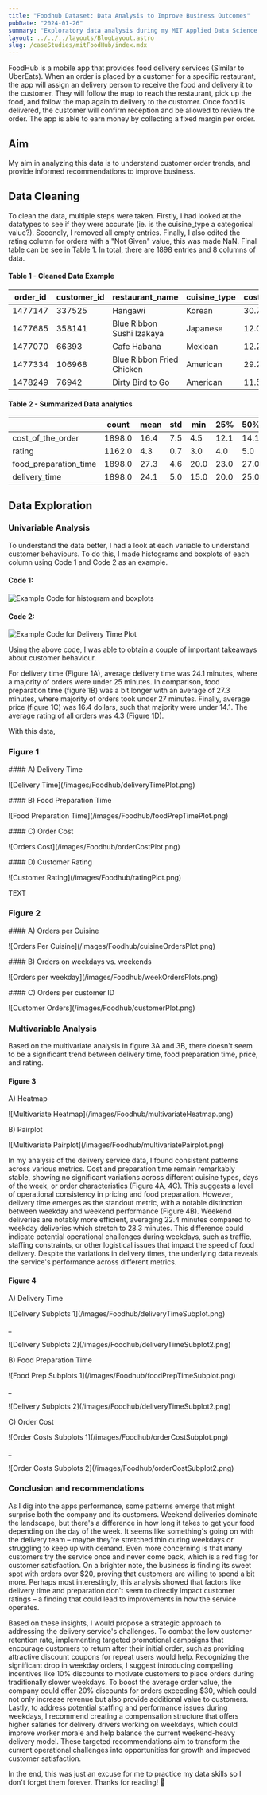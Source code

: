 ```yaml
---
title: "Foodhub Dataset: Data Analysis to Improve Business Outcomes"
pubDate: "2024-01-26"
summary: "Exploratory data analysis during my MIT Applied Data Science Program, where I encorporated learned skills into a real dataset."
layout: ../../../layouts/BlogLayout.astro
slug: /caseStudies/mitFoodHub/index.mdx
---
```



FoodHub is a mobile app that provides food delivery services (Similar to UberEats). When an order is placed by a customer for a specific restaurant, the app will assign an delivery person to receive the food and delivery it to the customer. They will follow the map to reach the restaurant, pick up the food, and follow the map again to delivery to the customer. Once food is delivered, the customer will confirm reception and be allowed to review the order. The app is able to earn money by collecting a fixed margin per order.

## Aim

My aim in analyzing this data is to understand customer order trends, and provide informed recommendations to improve business.

## Data Cleaning

To clean the data, multiple steps were taken. Firstly, I had looked at the datatypes to see if they were accurate (ie. is the cuisine_type a categorical value?). Secondly, I removed all empty entries. Finally, I also edited the rating column for orders with a "Not Given" value, this was made NaN. Final table can be see in Table 1. In total, there are 1898 entries and 8 columns of data.

#### Table 1 - Cleaned Data Example

| order_id | customer_id | restaurant_name           | cuisine_type | cost_of_the_order | day_of_the_week | rating | food_preparation_time | delivery_time |
| -------- | ----------- | ------------------------- | ------------ | ----------------- | --------------- | ------ | --------------------- | ------------- |
| 1477147  | 337525      | Hangawi                   | Korean       | 30.75             | Weekend         | NaN    | 25                    | 20            |
| 1477685  | 358141      | Blue Ribbon Sushi Izakaya | Japanese     | 12.08             | Weekend         | NaN    | 25                    | 23            |
| 1477070  | 66393       | Cafe Habana               | Mexican      | 12.23             | Weekday         | 5      | 23                    | 28            |
| 1477334  | 106968      | Blue Ribbon Fried Chicken | American     | 29.20             | Weekend         | 3      | 25                    | 15            |
| 1478249  | 76942       | Dirty Bird to Go          | American     | 11.59             | Weekday         | 4      | 25                    | 24            |

#### Table 2 - Summarized Data analytics

|                       | count  | mean | std | min  | 25%  | 50%  | 75%  | max  |
| --------------------- | ------ | ---- | --- | ---- | ---- | ---- | ---- | ---- |
| cost_of_the_order     | 1898.0 | 16.4 | 7.5 | 4.5  | 12.1 | 14.1 | 22.3 | 35.4 |
| rating                | 1162.0 | 4.3  | 0.7 | 3.0  | 4.0  | 5.0  | 5.0  | 5.0  |
| food_preparation_time | 1898.0 | 27.3 | 4.6 | 20.0 | 23.0 | 27.0 | 31   | 35.0 |
| delivery_time         | 1898.0 | 24.1 | 5.0 | 15.0 | 20.0 | 25.0 | 2.8  | 33.0 |

## Data Exploration

### Univariable Analysis

To understand the data better, I had a look at each variable to understand customer behaviours. To do this, I made histograms and boxplots of each column using Code 1 and Code 2 as an example.

#### Code 1:

![Example Code for histogram and boxplots](/images/Foodhub/histoBoxCode.png)

#### Code 2:

![Example Code for Delivery Time Plot](/images/Foodhub/deliveryTimeCode.png)

Using the above code, I was able to obtain a couple of important takeaways about customer behaviour.

For delivery time (Figure 1A), average delivery time was 24.1 minutes, where a majority of orders were under 25 minutes. In comparison, food preparation time (figure 1B) was a bit longer with an average of 27.3 minutes, where majority of orders took under 27 minutes. Finally, average price (figure 1C) was 16.4 dollars, such that majority were under 14.1. The average rating of all orders was 4.3 (Figure 1D).

With this data,

### Figure 1

<div
  style={{ display: "grid", gridTemplateColumns: "repeat(2, 2fr)", gap: "2px" }}
>
  <div style={{ textAlign: "left" }}>
    <p
      style={{
        marginBottom: "0px",
        color: "#333",
        fontSize: "12px",
        fontWeight: "bold",
      }}
    >
      #### A) Delivery Time
    </p>
    ![Delivery Time](/images/Foodhub/deliveryTimePlot.png)
  </div>
  <div style={{ textAlign: "left" }}>
    <p
      style={{
        marginBottom: "0px",
        color: "#333",
        fontSize: "16px",
        fontWeight: "bold",
      }}
    >
      #### B) Food Preparation Time
    </p>
    ![Food Preparation Time](/images/Foodhub/foodPrepTimePlot.png)
  </div>
  <div style={{ textAlign: "left" }}>
    <p
      style={{
        marginBottom: "0px",
        color: "#333",
        fontSize: "16px",
        fontWeight: "bold",
      }}
    >
      #### C) Order Cost
    </p>
    ![Orders Cost](/images/Foodhub/orderCostPlot.png)
  </div>
  <div style={{ textAlign: "left" }}>
    <p
      style={{
        marginBottom: "0px",
        color: "#333",
        fontSize: "16px",
        fontWeight: "bold",
      }}
    >
      #### D) Customer Rating
    </p>
    ![Customer Rating](/images/Foodhub/ratingPlot.png)
  </div>
</div>

TEXT

### Figure 2

<div
  style={{
    display: "grid",
    gridTemplateColumns: "repeat(3, 1fr)",
    gap: "10px",
  }}
>
  <div style={{ textAlign: "left" }}>
    <p
      style={{
        marginBottom: "0px",
        color: "#333",
        fontSize: "12px",
        fontWeight: "bold",
      }}
    >
      #### A) Orders per Cuisine
    </p>
    ![Orders Per Cuisine](/images/Foodhub/cuisineOrdersPlot.png)
  </div>
  <div style={{ textAlign: "left" }}>
    <p
      style={{
        marginBottom: "0px",
        color: "#333",
        fontSize: "12px",
        fontWeight: "bold",
      }}
    >
      #### B) Orders on weekdays vs. weekends
    </p>
    ![Orders per weekday](/images/Foodhub/weekOrdersPlots.png)
  </div>
  <div style={{ textAlign: "left" }}>
    <p
      style={{
        marginBottom: "0px",
        color: "#333",
        fontSize: "12px",
        fontWeight: "bold",
      }}
    >
      #### C) Orders per customer ID
    </p>
    ![Customer Orders](/images/Foodhub/customerPlot.png)
  </div>
</div>

### Multivariable Analysis

Based on the multivariate analysis in figure 3A and 3B, there doesn't seem to be a significant trend between delivery time, food preparation time, price, and rating.

#### Figure 3

<div
  style={{
    display: "grid",
    gridTemplateColumns: "repeat(2, 1fr)",
    gap: "10px",
  }}
>
  <div style={{ textAlign: "left" }}>
    <p
      style={{
        marginBottom: "4px",
        color: "#333",
        fontSize: "12px",
        fontWeight: "bold",
      }}
    >
      A) Heatmap
    </p>
    ![Multivariate Heatmap](/images/Foodhub/multivariateHeatmap.png)
  </div>
  <div style={{ textAlign: "left" }}>
    <p
      style={{
        marginBottom: "4px",
        color: "#333",
        fontSize: "12px",
        fontWeight: "bold",
      }}
    >
      B) Pairplot
    </p>
    ![Multivariate Pairplot](/images/Foodhub/multivariatePairplot.png)
  </div>
</div>

In my analysis of the delivery service data, I found consistent patterns across various metrics. Cost and preparation time remain remarkably stable, showing no significant variations across different cuisine types, days of the week, or order characteristics (Figure 4A, 4C). This suggests a level of operational consistency in pricing and food preparation. However, delivery time emerges as the standout metric, with a notable distinction between weekday and weekend performance (Figure 4B). Weekend deliveries are notably more efficient, averaging 22.4 minutes compared to weekday deliveries which stretch to 28.3 minutes. This difference could indicate potential operational challenges during weekdays, such as traffic, staffing constraints, or other logistical issues that impact the speed of food delivery. Despite the variations in delivery times, the underlying data reveals the service's performance across different metrics.

#### Figure 4

<div
  style={{
    display: "grid",
    gridTemplateColumns: "repeat(2, 3fr)",
    gap: "10px",
  }}
>
  <div style={{ textAlign: "left" }}>
    <p
      style={{
        marginBottom: "4px",
        color: "#333",
        fontSize: "12px",
        fontWeight: "bold",
      }}
    >
      A) Delivery Time
    </p>
    ![Delivery Subplots 1](/images/Foodhub/deliveryTimeSubplot.png)
  </div>
  <div style={{ textAlign: "left" }}>
    <p
      style={{
        marginBottom: "4px",
        color: "#333",
        fontSize: "12px",
        fontWeight: "bold",
      }}
    >
      _
    </p>
    ![Delivery Subplots 2](/images/Foodhub/deliveryTimeSubplot2.png)
  </div>
  <div style={{ textAlign: "left" }}>
    <p
      style={{
        marginBottom: "4px",
        color: "#333",
        fontSize: "12px",
        fontWeight: "bold",
      }}
    >
      B) Food Preparation Time
    </p>
    ![Food Prep Subplots 1](/images/Foodhub/foodPrepTimeSubplot.png)
  </div>
  <div style={{ textAlign: "left" }}>
    <p
      style={{
        marginBottom: "4px",
        color: "#333",
        fontSize: "12px",
        fontWeight: "bold",
      }}
    >
      _
    </p>
    ![Delivery Subplots 2](/images/Foodhub/deliveryTimeSubplot2.png)
  </div>
  <div style={{ textAlign: "left" }}>
    <p
      style={{
        marginBottom: "4px",
        color: "#333",
        fontSize: "12px",
        fontWeight: "bold",
      }}
    >
      C) Order Cost
    </p>
    ![Order Costs Subplots 1](/images/Foodhub/orderCostSubplot.png)
  </div>
  <div style={{ textAlign: "left" }}>
    <p
      style={{
        marginBottom: "4px",
        color: "#333",
        fontSize: "12px",
        fontWeight: "bold",
      }}
    >
      _
    </p>
    ![Order Costs Subplots 2](/images/Foodhub/orderCostSubplot2.png)
  </div>
</div>

### Conclusion and recommendations

As I dig into the apps performance, some patterns emerge that might surprise both the company and its customers. Weekend deliveries dominate the landscape, but there's a difference in how long it takes to get your food depending on the day of the week. It seems like something's going on with the delivery team – maybe they're stretched thin during weekdays or struggling to keep up with demand. Even more concerning is that many customers try the service once and never come back, which is a red flag for customer satisfaction. On a brighter note, the business is finding its sweet spot with orders over $20, proving that customers are willing to spend a bit more. Perhaps most interestingly, this analysis showed that factors like delivery time and preparation don't seem to directly impact customer ratings – a finding that could lead to improvements in how the service operates.

Based on these insights, I would propose a strategic approach to addressing the delivery service's challenges. To combat the low customer retention rate, implementing targeted promotional campaigns that encourage customers to return after their initial order, such as providing attractive discount coupons for repeat users would help. Recognizing the significant drop in weekday orders, I suggest introducing compelling incentives like 10% discounts to motivate customers to place orders during traditionally slower weekdays. To boost the average order value, the company could offer 20% discounts for orders exceeding $30, which could not only increase revenue but also provide additional value to customers. Lastly, to address potential staffing and performance issues during weekdays, I recommend creating a compensation structure that offers higher salaries for delivery drivers working on weekdays, which could improve worker morale and help balance the current weekend-heavy delivery model. These targeted recommendations aim to transform the current operational challenges into opportunities for growth and improved customer satisfaction.

In the end, this was just an excuse for me to practice my data skills so I don't forget them forever. Thanks for reading! 🫰
